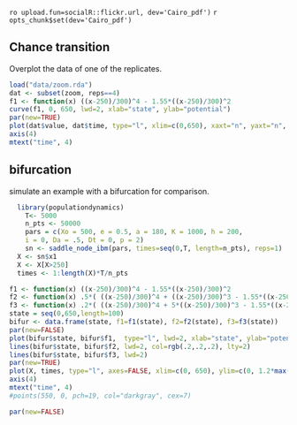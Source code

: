 `ro upload.fun=socialR::flickr.url, dev='Cairo_pdf')`
`r opts_chunk$set(dev='Cairo_pdf')`

## Chance transition

Overplot the data of one of the replicates. 

```r
load("data/zoom.rda")
dat <- subset(zoom, reps==4)
f1 <- function(x) ((x-250)/300)^4 - 1.55*((x-250)/300)^2
curve(f1, 0, 650, lwd=2, xlab="state", ylab="potential")
par(new=TRUE)
plot(dat$value, dat$time, type="l", xlim=c(0,650), xaxt="n", yaxt="n", ylim=c(.997*min(dat$time), max(dat$time)*1.005), xlab="", ylab="")
axis(4)
mtext("time", 4)
````


## bifurcation

simulate an example with a bifurcation for comparison.  

```r
  library(populationdynamics)
	T<- 5000
	n_pts <- 50000
	pars = c(Xo = 500, e = 0.5, a = 180, K = 1000, h = 200,
    i = 0, Da = .5, Dt = 0, p = 2)
	sn <- saddle_node_ibm(pars, times=seq(0,T, length=n_pts), reps=1)
  X <- sn$x1
  X <- X[X>250]
  times <- 1:length(X)*T/n_pts
````


```r
f1 <- function(x) ((x-250)/300)^4 - 1.55*((x-250)/300)^2
f2 <- function(x) .5*( ((x-250)/300)^4 + ((x-250)/300)^3 - 1.55*((x-250)/300)^2)
f3 <- function(x) .2*( ((x-250)/300)^4 + 5*((x-250)/300)^3 - 1.55*((x-250)/300)^2)
state = seq(0,650,length=100)
bifur <- data.frame(state, f1=f1(state), f2=f2(state), f3=f3(state)) 
par(new=FALSE)
plot(bifur$state, bifur$f1,  type="l", lwd=2, xlab="state", ylab="potential", col=rgb(.4,.4,.4), lty=2)
lines(bifur$state, bifur$f2, lwd=2, col=rgb(.2,.2,.2), lty=2)
lines(bifur$state, bifur$f3, lwd=2)
par(new=TRUE)
plot(X, times, type="l", axes=FALSE, xlim=c(0, 650), ylim=c(0, 1.2*max(times)), xlab="", ylab="")
axis(4)
mtext("time", 4)
#points(550, 0, pch=19, col="darkgray", cex=7)
````

```r
par(new=FALSE)
````




